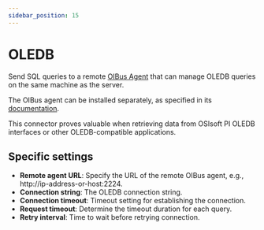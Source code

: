 ```yaml
---
sidebar_position: 15
---
```



# OLEDB
Send SQL queries to a remote [OIBus Agent](../oibus-agent/oledb.md) that can manage OLEDB queries on the same machine as the server.

The OIBus agent can be installed separately, as specified in its [documentation](../oibus-agent/installation).

This connector proves valuable when retrieving data from OSIsoft PI OLEDB interfaces or other OLEDB-compatible applications.

## Specific settings
- **Remote agent URL**: Specify the URL of the remote OIBus agent, e.g., http://ip-address-or-host:2224.
- **Connection string**: The OLEDB connection string.
- **Connection timeout**: Timeout setting for establishing the connection.
- **Request timeout**: Determine the timeout duration for each query.
- **Retry interval**: Time to wait before retrying connection.

<ItemSettings></ItemSettings>
